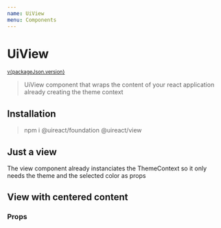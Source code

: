 ```yaml
---
name: UiView
menu: Components
---
```



# UiView

<sup>
  <a href="https://github.com/inavac182/ui-react/blob/main/packages/view/" target="_blank">
    v{packageJson.version}
  </a>
</sup>

> UiView component that wraps the content of your react application already creating the theme context

## Installation

> npm i @uireact/foundation @uireact/view

## Just a view

The view component already instanciates the ThemeContext so it only needs the theme and the selected color as props

<Playground hideThemeSelector>
  <ViewExample />
</Playground>

## View with centered content

<Playground hideThemeSelector>
  <ViewExample centeredContent />
</Playground>

### Props

<Props of={UiView} />
